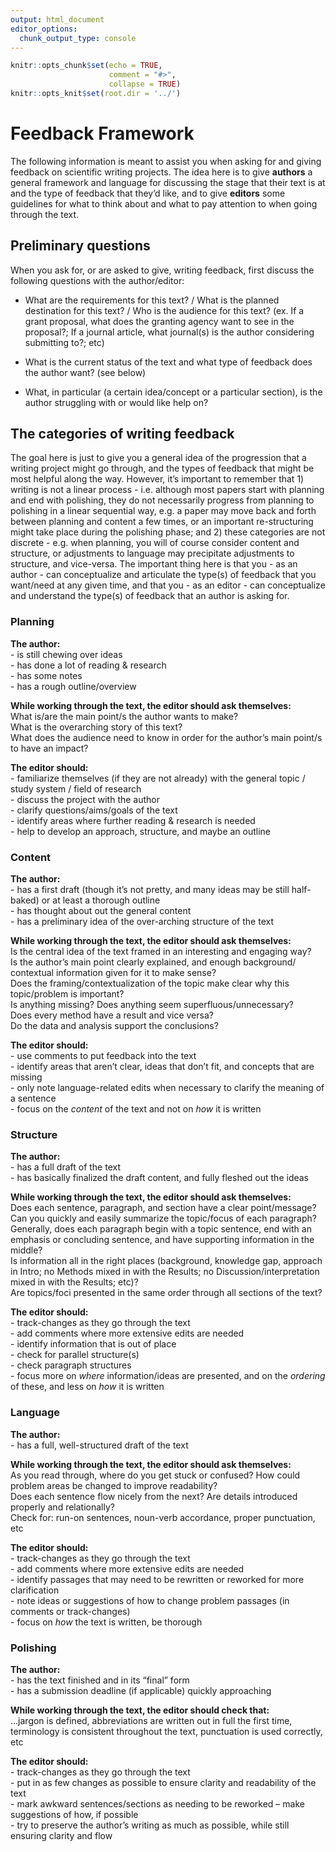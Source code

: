 ```yaml
---
output: html_document
editor_options:
  chunk_output_type: console
---
```


```r
knitr::opts_chunk$set(echo = TRUE,
                      comment = "#>",
                      collapse = TRUE)
knitr::opts_knit$set(root.dir = '../')
```

# Feedback Framework {-}

The following information is meant to assist you when asking for and giving feedback on scientific writing projects. The idea here is to give **authors** a general framework and language for discussing the stage that their text is at and the type of feedback that they'd like, and to give **editors** some guidelines for what to think about and what to pay attention to when going through the text.

## Preliminary questions {-} 

When you ask for, or are asked to give, writing feedback, first discuss the following questions with the author/editor:

* What are the requirements for this text? / What is the planned destination for this text? / Who is the audience for this text?
(ex. If a grant proposal, what does the granting agency want to see in the proposal?; If a journal article, what journal(s) is the author considering submitting to?; etc)

* What is the current status of the text and what type of feedback does the author want?
(see  below)

* What, in particular (a certain idea/concept or a particular section), is the author struggling with or would like help on?


## The categories of writing feedback {-} 

The goal here is just to give you a general idea of the progression that a writing project might go through, and the types of feedback that might be most helpful along the way. However, it's important to remember that 1) writing is not a linear process - i.e. although most papers start with planning and end with polishing, they do not necessarily progress from planning to polishing in a linear sequential way, e.g. a paper may move back and forth between planning and content a few times, or an important re-structuring might take place during the polishing phase; and 2) these categories are not discrete - e.g. when planning, you will of course consider content and structure, or adjustments to language may precipitate adjustments to structure, and vice-versa. The important thing here is that you - as an author - can conceptualize and articulate the type(s) of feedback that you want/need at any given time, and that you - as an editor - can conceptualize and understand the type(s) of feedback that an author is asking for.


### Planning {-} 

**The author:**  
- is still chewing over ideas  
- has done a lot of reading & research  
- has some notes  
- has a rough outline/overview  

**While working through the text, the editor should ask themselves:**  
What is/are the main point/s the author wants to make?  
What is the overarching story of this text?   
What does the audience need to know in order for the author’s main point/s to have an impact?  

**The editor should:**  
- familiarize themselves (if they are not already) with the general topic / study system / field of research  
- discuss the project with the author  
- clarify questions/aims/goals of the text  
- identify areas where further reading & research is needed  
- help to develop an approach, structure, and maybe an outline  
  
### Content {-} 

**The author:**  
- has a first draft (though it's not pretty, and many ideas may be still half-baked) or at least a thorough outline   
- has thought about out the general content   
- has a preliminary idea of the over-arching structure of the text  

**While working through the text, the editor should ask themselves:**  
Is the central idea of the text framed in an interesting and engaging way?   
Is the author’s main point clearly explained, and enough background/ contextual information given for it to make sense?  
Does the framing/contextualization of the topic make clear why this topic/problem is important?  
Is anything missing? Does anything seem superfluous/unnecessary?  
Does every method have a result and vice versa?  
Do the data and analysis support the conclusions?  
  
**The editor should:**  
- use comments to put feedback into the text  
- identify areas that aren’t clear, ideas that don’t fit, and concepts that are missing  
- only note language-related edits when necessary to clarify the meaning of a sentence  
- focus on the *content* of the text and not on *how* it is written  

### Structure {-} 

**The author:**  
- has a full draft of the text  
- has basically finalized the draft content, and fully fleshed out the ideas  

**While working through the text, the editor should ask themselves:**  
Does each sentence, paragraph, and section have a clear point/message?  
Can you quickly and easily summarize the topic/focus of each paragraph?  
Generally, does each paragraph begin with a topic sentence, end with an emphasis or concluding sentence, and have supporting information in the middle?  
Is information all in the right places (background, knowledge gap, approach in Intro; no Methods mixed in with the Results; no Discussion/interpretation mixed in with the Results; etc)?  
Are topics/foci presented in the same order through all sections of the text?  

**The editor should:**  
- track-changes as they go through the text  
- add comments where more extensive edits are needed  
- identify information that is out of place  
- check for parallel structure(s)  
- check paragraph structures  
- focus more on *where* information/ideas are presented, and on the *ordering* of these, and less on *how* it is written  


### Language {-} 

**The author:**  
- has a full, well-structured draft of the text  

**While working through the text, the editor should ask themselves:**  
As you read through, where do you get stuck or confused?
How could problem areas be changed to improve readability?  
Does each sentence flow nicely from the next? Are details introduced properly and relationally?  
Check for: run-on sentences, noun-verb accordance, proper punctuation, etc  

**The editor should:**  
- track-changes as they go through the text  
- add comments where more extensive edits are needed  
- identify passages that may need to be rewritten or reworked for more clarification  
- note ideas or suggestions of how to change problem passages (in comments or track-changes)  
- focus on *how* the text is written, be thorough  


### Polishing {-} 

**The author:**  
- has the text finished and in its “final” form  
- has a submission deadline (if applicable) quickly approaching  

**While working through the text, the editor should check that:**  
...jargon is defined, abbreviations are written out in full the first time, terminology is consistent throughout the text, punctuation is used correctly, etc  

**The editor should:**  
- track-changes as they go through the text  
- put in as few changes as possible to ensure clarity and readability of the text  
- mark awkward sentences/sections as needing to be reworked – make suggestions of how, if possible  
- try to preserve the author’s writing as much as possible, while still ensuring clarity and flow  

